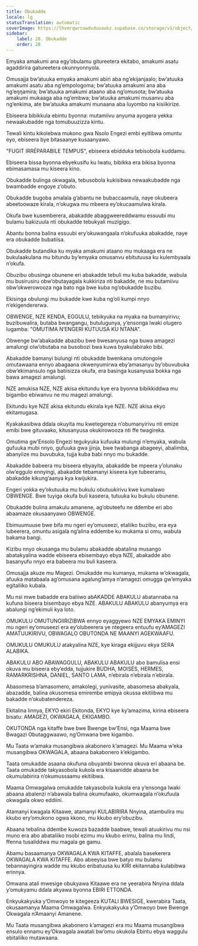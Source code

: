 ```yaml
---
title: Obukadde
locale: lg
statusTranslation: automatic
coverImage: https://lhvmrqwrcowdvduuaukz.supabase.co/storage/v1/object/public/strapi-uploads/small_cover-educacion-fundamental.webp-2d51a7828a2b1309555be27f7e2a61a0.webp
sidebar:
    label: 28. Obukadde
    order: 28
---
```

Emyaka amakumi ana egy’obulamu gitureetera ekitabo, amakumi asatu agaddirira gatureetera okunnyonnyola.

Omusajja bw’atuuka emyaka amakumi abiri aba ng’ekijanjaalo; bw’atuuka amakumi asatu aba ng’empologoma; bw’atuuka amakumi ana aba ng’eŋŋamira; bw’atuuka amakumi ataano aba ng’omusota; bw’atuuka amakumi mukaaga aba ng’embwa; bw’atuuka amakumi musanvu aba ng’enkima, ate bw’atuuka amakumi munaana aba luyombo na kisiikirize.

Ebiseera bibikkula ebintu byonna: mutamiivu anyuma ayogera yekka newaakubadde nga tomubuuzizza kintu.

Tewali kintu kikolebwa mukono gwa Nsolo Engezi embi eyitibwa omuntu eyo, ebiseera bye bitasaanye kusaanyawo.

"FUGIT IRRÉPARABILE TEMPUS", ebiseera ebidduka tebisobola kuddamu.

Ebiseera bissa byonna ebyekusifu ku lwatu, bibikka era bikisa byonna ebimasamasa mu kiseera kino.

Obukadde bulinga okwagala, tebusobola kukisibwa newaakubadde nga bwambadde engoye z’obuto.

Obukadde bugoba amalala g’abantu ne bubaccaamula, naye okubeera abeetoowaze kirala, n’okugwa mu mbeera ey’okucaamulwa kirala.

Okufa bwe kusemberera, abakadde abaggweereddwamu essuubi mu bulamu bakizuula nti obukadde tebukyali muzigigo.

Abantu bonna balina essuubi ery’okuwangaala n’okufuuka abakadde, naye era obukadde bubatiisa.

Obukadde butandika ku myaka amakumi ataano mu mukaaga era ne bukulaakulana mu bitundu by’emyaka omusanvu ebitutuusa ku kulembyaala n’okufa.

Obuzibu obusinga obunene eri abakadde tebuli mu kuba bakadde, wabula mu busirusiru obw’obutayagala kukkiriza nti bakadde, ne mu butamiivu obw’okwerowooza nga bato nga bwe kuba ng’obukadde buzibu.

Ekisinga obulungi mu bukadde kwe kuba ng’oli kumpi nnyo n’ekigendererwa.

OBWENGE, NZE KENDA, EGGULU, tebikyuka na myaka na bumanyirivu; buzibuwalira, butaba bwangangu, butulugunya, y’ensonga lwaki olugero lugamba: "OMUTIMA N’ENGERI KUTUUSA KU NTANA".

Obwenge bw’abakadde abazibu bwe bwesanyusa nga buwa amagezi amalungi olw’obutaba na busobozi bwa kuwa byakulabirako bibi.

Abakadde bamanyi bulungi nti obukadde bwenkana omutongole omutawaana ennyo abagaana okwenyumirwa eby’amasanyu by’obuvubuka obw’ekimansulo nga batiisizza okufa, era basinga kusanyusa bokka nga bawa amagezi amalungi.

NZE amukisa NZE, NZE akisa ekitundu kye era byonna bibikkiddwa mu bigambo ebiwanvu ne mu magezi amalungi.

Ekitundu kye NZE akisa ekitundu ekirala kye NZE. NZE akisa ekyo ekitamugasa.

Kyakakasibwa ddala okuyita mu kwetegereza n’obumanyirivu nti emize emibi bwe gituvaako, kitusanyusa okukirowooza nti ffe twagireka.

Omutima gw’Ensolo Engezi tegukyuka kufuuka mulungi n’emyaka, wabula gufuuka mubi nnyo, gufuuka gwa jjinja, bwe twabanga abageeyi, abalimba, abanyiize mu buvubuka, tujja kuba babi nnyo mu bukadde.

Abakadde babeera mu biseera ebyayita, abakadde be mpeera y’olunaku olw’eggulo ennyingi, abakadde tebamanyi kiseera kye tubeeramu, abakadde kikung’aanya kya kwijukira.

Engeri yokka ey’okutuuka mu bukulu obutuukirivu kwe kumalawo OBWENGE. Bwe tuyiga okufa buli kaseera, tutuuka ku bukulu obunene.

Obukadde bulina amakulu amanene, ag’obuteefu ne ddembe eri abo abaamaze okusaanyawo OBWENGE.

Ebimuumuuse bwe bifa mu ngeri ey’omuseezi, etaliiko buzibu, era eya lubeerera, omuntu asigala ng’alina eddembe ku mukama si omu, wabula bakama bangi.

Kizibu nnyo okusanga mu bulamu abakadde abatalina musango abatakyalina wadde ebiseera ebisembayo ebya NZE, abakadde abo basanyufu nnyo era babeera mu buli kaseera.

Omusajja akuze mu Magezi. Omukadde mu kumanya, mukama w’okwagala, afuuka matabaala ag’omusana agalung’amya n’amagezi omugga gw’emyaka egitaliiko kubala.

Mu nsi mwe babadde era baliiwo abAKADDE ABAKULU abatannaba na kufuna biseera bisembayo ebya NZE. ABAKULU ABAKULU abanyumya era abalungi ng’ekimuli kya loto.

OMUKULU OMUTUNGIIRIZIBWA ennyo eyaggyewo NZE EMYAKA EMINYI mu ngeri ey’omuseezi era ey’olubeerera ye ntegeera entuufu ey’AMAGEZI AMATUUKIRIVU, OBWAGALO OBUTONDA NE MAANYI AGEKWAAFU.

OMUKULU OMUKULU atakyalina NZE, kye kiraga ekijjuvu ekya SERA ALABIKA.

ABAKULU ABO ABAWAGGULU, ABAKULU ABAKULU abo bamulisa ensi okuva mu biseera eby’edda, tujjukire BUDHA, MOISÉS, HERMES, RAMARKRISHNA, DANIEL, SANTO LAMA, n’ebirala n’ebirala n’ebirala.

Abasomesa b’amasomero, amakolegi, yunivasite, abasomesa abakyala, abazadde, balina okusomesa emirembe emipya okussa ekitiibwa mu bakadde n’okubatendereza.

Ekitalina linnya, EKYO ekiri Ekitonda, EKYO kye ky’amazima, kirina ebiseera bisatu: AMAGEZI, OKWAGALA, EKIGAMBO.

OKUTONDA nga kitaffe bwe bwe Bwenge bw’Ensi, nga Maama bwe Bwagazi Obutaggwaawo, ng’Omwana bwe kigambo.

Mu Taata w’amaka musangibwa akabonero k’amagezi. Mu Maama w’eka musangibwa OKWAGALA, abaana bakabonero k’ekigambo.

Taata omukadde asaana okufuna obuyambi bwonna okuva eri abaana be. Taata omukadde takyasobola kukola era kisaanidde abaana be okumulabirira n’okumussaamu ekitiibwa.

Maama Omwagalwa omukadde takyasobola kukola era y’ensonga lwaki abaana abalenzi n’abawala balina okumufaako, okumwagala n’okufuula okwagala okwo eddiini.

Atamanyi kwagala Kitaawe, atamanyi KULABIRIRA Nnyina, atambulira mu kkubo ery’omukono ogwa kkono, mu kkubo ery’obuzibu.

Abaana tebalina ddembe kuwoza bazadde baabwe, tewali atuukirivu mu nsi muno era abo abataliiko nsobi ezimu mu kkubo erimu, balina mu lindi, ffenna tusaliddwa mu magala ge gamu.

Abamu basaamanya OKWAGALA KWA KITAFFE, abalala basekerera OKWAGALA KWA KITAFFE. Abo abeeyisa bwe batyo mu bulamu tebannayingira wadde mu kkubo eribatuusa ku KIRI ekitannaba kulabibwa erinnya.

Omwana atali mwesige obukyawa Kitaawe era ne yeerabira Nnyina ddala y’omukyamu ddala akyawa byonna EBIRI ETTONDA.

Enkyukakyuka y’Omwoyo te kitegeeza KUTALI BWESIGE, kwerabira Taata, okusaamanya Maama Omwagalwa. Enkyukakyuka y’Omwoyo bwe Bwenge Okwagala n’Amaanyi Amanene.

Mu Taata musangibwa akabonero k’amagezi era mu Maama musangibwa ensulo ennamu ey’Okwagala awatali bw’omu okukola Ebintu ebya waggulu ebitaliiko mutawaana.

